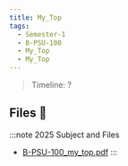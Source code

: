 ```yaml
---
title: My_Top
tags:
  - Semester-1
  - B-PSU-100
  - My_Top
  - My_Top
---
```

> Timeline: ?


## Files 📂

:::note 2025 Subject and Files
- [B-PSU-100_my_top.pdf](https://github.com/Studio-17/Epitech-Subjects/raw/main/Semester-1/B-PSU-100/My_Top/My_Top/B-PSU-100_my_top.pdf)
:::

